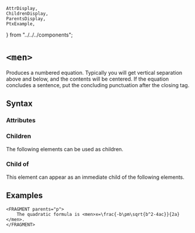     AttrDisplay,
    ChildrenDisplay,
    ParentsDisplay,
    PtxExample,
} from "../../../components";

# `<men>`

Produces a numbered equation. Typically you will get vertical separation above and below, and the contents will be centered. If the equation concludes a sentence, put the concluding punctuation after the closing tag.

## Syntax

### Attributes

<AttrDisplay name="men" />

### Children

The following elements can be used as children.

<ChildrenDisplay name="men" />

### Child of

This element can appear as an immediate child of the following elements.

<ParentsDisplay name="men" />

## Examples

```ptx-example
<FRAGMENT parents="p">
    The quadratic formula is <men>x=\frac{-b\pm\sqrt{b^2-4ac}}{2a}</men>.
</FRAGMENT>
```
    